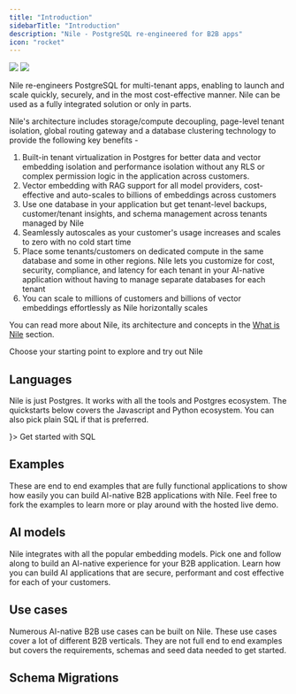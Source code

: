 ```yaml
---
title: "Introduction"
sidebarTitle: "Introduction"
description: "Nile - PostgreSQL re-engineered for B2B apps"
icon: "rocket"
---
```


<Frame>
  <img
    className="block dark:hidden"
    src="/images/welcomebanner.png"
  />
  <img
    className="hidden dark:block"
    src="/images/welcomebanner.png"
  />
</Frame>

Nile re-engineers PostgreSQL for multi-tenant apps, enabling to launch and scale quickly, securely, and in the most cost-effective manner. Nile can be used as a fully integrated solution or only in parts.

Nile's architecture includes storage/compute decoupling, page-level tenant isolation, global routing gateway and a database clustering technology to provide the following key benefits -

1. Built-in tenant virtualization in Postgres for better data and vector embedding isolation and performance isolation without any RLS or complex permission logic in the application across customers.
2. Vector embedding with RAG support for all model providers, cost-effective and auto-scales to billions of embeddings across customers
3. Use one database in your application but get tenant-level backups, customer/tenant insights, and schema management across tenants managed by Nile
4. Seamlessly autoscales as your customer's usage increases and scales to zero with no cold start time
5. Place some tenants/customers on dedicated compute in the same database and some in other regions. Nile lets you customize for cost, security, compliance, and latency for each tenant in your AI-native application without having to manage separate databases for each tenant
6. You can scale to millions of customers and billions of vector embeddings effortlessly as Nile horizontally scales

You can read more about Nile, its architecture and concepts in the [What is Nile](https://website-git-fixlanding-niledatabase.vercel.app/docs/getting-started/what_is_nile) section.

Choose your starting point to explore and try out Nile

## Languages

Nile is just Postgres. It works with all the tools and Postgres ecosystem. The quickstarts below covers the Javascript and Python ecosystem. You can also pick plain SQL if that is preferred.

<CardGroup cols={3}>
  <Card title="SQL" icon={<svg width="800px" height="800px" viewBox="0 0 32 32" xmlns="http://www.w3.org/2000/svg"><title>file_type_pgsql</title><path d="M29.507,18.773a1.378,1.378,0,0,0-1.144-.921,2.619,2.619,0,0,0-.913.051,8.2,8.2,0,0,1-1.406.185,27.125,27.125,0,0,0,2.872-6.83c.953-3.689.444-5.369-.151-6.13A8.239,8.239,0,0,0,22.121,2a11.773,11.773,0,0,0-3.453.484A12.858,12.858,0,0,0,16.648,2.3a6.565,6.565,0,0,0-3.518.867,16.039,16.039,0,0,0-2.484-.624,7.694,7.694,0,0,0-5.819.924C3.093,4.691,2.289,6.819,2.438,9.792A36.351,36.351,0,0,0,3.844,16.33a22.579,22.579,0,0,0,1.514,3.863A4.786,4.786,0,0,0,7.8,22.742a2.4,2.4,0,0,0,2.379-.516,2.08,2.08,0,0,0,.5.43,3.328,3.328,0,0,0,.944.4,5.069,5.069,0,0,0,3.3-.2c.006.171.011.335.014.477.006.229.013.454.021.665a11.641,11.641,0,0,0,.441,3.3c.016.043.037.107.059.176a3.975,3.975,0,0,0,.991,1.745,2.955,2.955,0,0,0,2.09.777,4.7,4.7,0,0,0,.977-.109A4.592,4.592,0,0,0,22.607,28.1c.811-1.155,1.206-2.894,1.277-5.635.009-.078.018-.152.026-.222l.017-.145.191.017.049,0a7.562,7.562,0,0,0,3.163-.548c.631-.293,2.654-1.361,2.177-2.8"/><path d="M27.689,19.053c-3.163.652-3.38-.418-3.38-.418C27.648,13.68,29.044,7.39,27.839,5.851c-3.286-4.2-8.975-2.213-9.07-2.162l-.031.006a11.28,11.28,0,0,0-2.11-.22,5.212,5.212,0,0,0-3.34,1S3.14.294,3.612,9.733c.1,2.008,2.878,15.194,6.191,11.211,1.211-1.456,2.381-2.688,2.381-2.688a3.071,3.071,0,0,0,2.006.512l.057-.048a2.21,2.21,0,0,0,.023.567c-.854.954-.6,1.121-2.309,1.472-1.726.356-.712.989-.05,1.155a3.508,3.508,0,0,0,3.915-1.272l-.05.2c.334.268.569,1.742.53,3.079a8.481,8.481,0,0,0,.2,2.971c.264.717.526,2.329,2.769,1.849a3.307,3.307,0,0,0,2.98-3.179c.1-1.234.313-1.052.326-2.155l.174-.522c.2-1.673.032-2.213,1.186-1.962l.281.025a6.4,6.4,0,0,0,2.615-.44c1.406-.652,2.239-1.742.853-1.455h0" style="fill:#336791"/><path d="M13.882,10.631a.981.981,0,0,0-.674.1.247.247,0,0,0-.1.164.48.48,0,0,0,.117.314.881.881,0,0,0,.559.349.637.637,0,0,0,.09.006.725.725,0,0,0,.687-.467c.035-.248-.326-.414-.676-.463m9.442.008c-.027-.195-.374-.25-.7-.2s-.647.194-.62.389a.667.667,0,0,0,.62.411.592.592,0,0,0,.083-.006.8.8,0,0,0,.451-.247.5.5,0,0,0,.169-.343" style="fill:#fff"/><path d="M28.741,18.979c-.121-.365-.509-.482-1.154-.349-1.915.4-2.6.121-2.826-.044a26.327,26.327,0,0,0,3.373-7.565,14.374,14.374,0,0,0,.5-3.253,3.513,3.513,0,0,0-.509-2.2,7.482,7.482,0,0,0-6.049-2.825,10.363,10.363,0,0,0-3.5.551,8.717,8.717,0,0,0-1.968-.253,5.684,5.684,0,0,0-3.372.929,15.051,15.051,0,0,0-2.74-.718,6.978,6.978,0,0,0-5.242.805c-1.5,1.064-2.2,2.966-2.061,5.653a35.489,35.489,0,0,0,1.373,6.348c1.07,3.505,2.233,5.49,3.457,5.9a1.548,1.548,0,0,0,.491.081,2.049,2.049,0,0,0,1.563-.886q1.042-1.25,2.155-2.438a3.472,3.472,0,0,0,1.55.417l0,.042q-.14.166-.273.338c-.375.475-.452.574-1.658.823-.343.071-1.254.259-1.267.9-.014.7,1.077.991,1.2,1.022a5.144,5.144,0,0,0,1.249.162,3.634,3.634,0,0,0,2.5-.934,23.674,23.674,0,0,0,.381,5.684,2.854,2.854,0,0,0,2.729,2.1,4.378,4.378,0,0,0,.917-.1,3.462,3.462,0,0,0,3.156-3.212c.177-1.026.481-3.475.624-4.789a3.859,3.859,0,0,0,1.11.137,6.6,6.6,0,0,0,2.519-.48c.712-.331,2-1.141,1.763-1.846ZM24.051,10.1a7.968,7.968,0,0,1-.116,1.107,10.229,10.229,0,0,0-.14,1.3,9.859,9.859,0,0,0,.1,1.47,5.236,5.236,0,0,1-.229,2.986,3.882,3.882,0,0,1-.207-.426c-.058-.141-.185-.368-.359-.681-.68-1.22-2.274-4.078-1.458-5.244.243-.347.86-.7,2.408-.512ZM22.174,3.531a6.617,6.617,0,0,1,5.334,2.522c.975,1.245-.1,6.912-3.205,11.8l-.094-.119-.039-.049a5.524,5.524,0,0,0,.506-3.8,9.114,9.114,0,0,1-.1-1.352,9.572,9.572,0,0,1,.131-1.206,7.614,7.614,0,0,0,.123-1.493.619.619,0,0,0,.013-.21,8.381,8.381,0,0,0-1.912-3.6,8.61,8.61,0,0,0-3.039-2.284,10.246,10.246,0,0,1,2.28-.214ZM9.479,20.654c-.627.754-1.061.61-1.2.562-.928-.31-2.006-2.272-2.955-5.384a35.167,35.167,0,0,1-1.34-6.159c-.12-2.4.462-4.074,1.73-4.974,2.063-1.463,5.456-.587,6.819-.143-.02.019-.04.037-.059.057-2.237,2.259-2.184,6.119-2.178,6.355,0,.091.007.22.018.4a15.969,15.969,0,0,1-.081,3.226A4.08,4.08,0,0,0,11.3,18.007q.133.138.278.262c-.383.41-1.216,1.318-2.1,2.385Zm2.39-3.19a3.3,3.3,0,0,1-.865-2.764,16.7,16.7,0,0,0,.087-3.381c-.006-.095-.011-.178-.014-.243A4.3,4.3,0,0,1,14,10.223a1.188,1.188,0,0,1,.918,1.026c.646,2.989.085,4.234-.365,5.235-.093.206-.181.4-.255.6l-.058.156a10.218,10.218,0,0,0-.368,1.109,2.788,2.788,0,0,1-2-.887Zm.113,4.03a1.733,1.733,0,0,1-.523-.225,2.553,2.553,0,0,1,.557-.166c1.418-.292,1.637-.5,2.116-1.105.11-.139.234-.3.406-.489h0c.256-.287.374-.238.586-.15a.829.829,0,0,1,.408.525.585.585,0,0,1-.05.491A3.1,3.1,0,0,1,11.983,21.495ZM19.406,28.4a2.113,2.113,0,0,1-2.754-1.526,31.129,31.129,0,0,1-.3-6.853.392.392,0,0,0-.017-.124,1.643,1.643,0,0,0-.048-.23,1.589,1.589,0,0,0-.862-1.034,1.216,1.216,0,0,0-.793-.1,9.586,9.586,0,0,1,.342-1.022l.058-.157c.066-.177.148-.36.235-.554.471-1.047,1.117-2.482.416-5.722a2.044,2.044,0,0,0-2.468-1.669A5.694,5.694,0,0,0,11.328,10c-.078.04-.15.078-.216.115A8.244,8.244,0,0,1,13.03,5.163,4.711,4.711,0,0,1,16.6,3.827,7.567,7.567,0,0,1,22.381,6.59,8.774,8.774,0,0,1,23.963,9.3c-1.463-.149-2.458.14-2.962.861-1.1,1.568.6,4.612,1.416,6.075.15.268.279.5.319.6a5.432,5.432,0,0,0,.861,1.387c.077.1.152.189.208.271-.443.128-1.239.423-1.166,1.9-.058.74-.474,4.205-.686,5.43-.279,1.617-.874,2.22-2.548,2.579Zm7.242-8.288a5.714,5.714,0,0,1-1.931.4,2.422,2.422,0,0,1-1.3-.167c-.045-.919.3-1.015.66-1.117.057-.016.112-.032.166-.05a1.353,1.353,0,0,0,.11.08c.639.422,1.78.467,3.39.135l.018,0a4.334,4.334,0,0,1-1.116.72Z" style="fill:#fff"/></svg>}>
    Get started with SQL
  </Card>
</CardGroup>


## Examples

These are end to end examples that are fully functional applications to show how easily you can build AI-native B2B applications with Nile. Feel free to fork the examples to learn more or play around with the hosted live demo.

<Cards>
  <Card
    file="./examples/chat_with_pdf.mdx"
    root="getting-started"
    icon="chat.svg"
  />
  <Card
    file="./examples/code_assistant.mdx"
    root="getting-started"
    icon="vector.png"
  />
  <Card
    file="./examples/task_genius.mdx"
    root="getting-started"
    icon="taskgenius2.png"
  />
  <Card
    file="./examples/sales_insight.mdx"
    root="getting-started"
    icon="lead.svg"
  />
</Cards>

## AI models

Nile integrates with all the popular embedding models. Pick one and follow along to build an AI-native experience for your B2B application. Learn how you can build AI applications that are secure, performant and cost effective for each of your customers.

<Cards>
  <Card
    file="./embedding_models/cohere.mdx"
    root="ai-embeddings"
    icon="cohere.svg"
  />
  <Card
    file="./embedding_models/open_ai.mdx"
    root="ai-embeddings"
    icon="open_ai.svg"
  />
  <Card
    file="./embedding_models/fireworks.mdx"
    root="ai-embeddings"
    icon="fireworks.svg"
  />
  <Card
    file="./embedding_models/google.mdx"
    root="ai-embeddings"
    icon="google_ai.svg"
  />
  <Card
    file="./embedding_models/deepinfra.mdx"
    root="ai-embeddings"
    icon="deepinfra.svg"
  />
  <Card
    file="./embedding_models/voyage.mdx"
    root="ai-embeddings"
    icon="voyage.svg"
  />
</Cards>

## Use cases

Numerous AI-native B2B use cases can be built on Nile. These use cases cover a lot of different B2B verticals. They are not full end to end examples but covers the requirements, schemas and seed data needed to get started.

<Cards>
  <Card
    file="./usecases/lead-management.mdx"
    root="getting-started"
    icon="lead.svg"
  />
  <Card
    file="./usecases/issue-tracking.mdx"
    root="getting-started"
    icon="issue.svg"
  />
  <Card file="./usecases/slack.mdx" root="getting-started" icon="slack.webp" />
  <Card
    file="./usecases/expensify.mdx"
    root="getting-started"
    icon="expensify.svg"
  />
  <Card
    file="./usecases/tripactions.mdx"
    root="getting-started"
    icon="tripactions.png"
  />
  <Card
    file="./usecases/schoology.mdx"
    root="getting-started"
    icon="schoology.png"
  />
  <Card
    file="./usecases/legal.mdx"
    root="getting-started"
    icon="legalicon.svg"
  />
  <Card
    file="./usecases/support.mdx"
    root="getting-started"
    icon="supporticon.svg"
  />
  <Card file="./usecases/hiring.mdx" root="getting-started" icon="hiring.svg" />
  <Card
    file="./usecases/marketing.mdx"
    root="getting-started"
    icon="marketing.svg"
  />
  <Card file="./usecases/hr.mdx" root="getting-started" icon="hr.svg" />
  <Card file="./usecases/notion.mdx" root="getting-started" icon="notion.svg" />
  <Card file="./usecases/health.mdx" root="getting-started" icon="health.svg" />
  <Card
    file="./usecases/scheduler.mdx"
    root="getting-started"
    icon="scheduler.svg"
  />
  <Card
    file="./usecases/accounts.mdx"
    root="getting-started"
    icon="accounts.svg"
  />
  <Card file="./usecases/supply.mdx" root="getting-started" icon="supply.svg" />
  <Card
    file="./usecases/feedback.mdx"
    root="getting-started"
    icon="feedback.svg"
  />
  <Card
    file="./usecases/onboarding.mdx"
    root="getting-started"
    icon="onboarding.svg"
  />
</Cards>

## Schema Migrations

<Cards>
  <Card
    file="./schema_migrations/drizzle.mdx"
    root="getting-started"
    icon="drizzle.svg"
  />
  <Card
    file="./schema_migrations/prisma.mdx"
    root="getting-started"
    icon="prisma.svg"
  />
  <Card
    file="./schema_migrations/sqlalchemy.mdx"
    root="getting-started"
    icon="python.svg"
  />
  <Card
    file="./schema_migrations/django.mdx"
    root="getting-started"
    icon="django_white.svg"
  />
</Cards>
